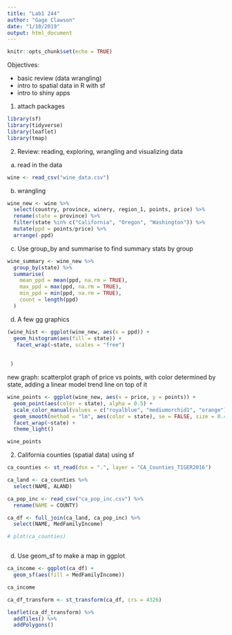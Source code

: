 ```yaml
---
title: "Lab1 244"
author: "Gage Clawson"
date: "1/10/2019"
output: html_document
---
```


```r
knitr::opts_chunk$set(echo = TRUE)
```



Objectives:

- basic review (data wrangling)
- intro to spatial data in R with sf
- intro to shiny apps

1. attach packages

```r
library(sf)
library(tidyverse)
library(leaflet)
library(tmap)
```

2. Review: reading, exploring, wrangling and visualizing data

a. read in the data
```r
wine <- read_csv("wine_data.csv")
```

b. wrangling

```r

wine_new <- wine %>%
  select(country, province, winery, region_1, points, price) %>%
  rename(state = province) %>%
  filter(state %in% c("California", "Oregon", "Washington")) %>% 
  mutate(ppd = points/price) %>% 
  arrange(-ppd) 

```

c. Use group_by and summarise to find summary stats by group

```r
wine_summary <- wine_new %>% 
  group_by(state) %>% 
  summarise(
    mean_ppd = mean(ppd, na.rm = TRUE),
    max_ppd = max(ppd, na.rm = TRUE), 
    min_ppd = min(ppd, na.rm = TRUE),
    count = length(ppd)
  )
```

d. A few gg graphics

```r

(wine_hist <- ggplot(wine_new, aes(x = ppd)) +
  geom_histogram(aes(fill = state)) +
   facet_wrap(~state, scales = "free")
 
 
 )
```

new graph: scatterplot graph of price vs points, with color determined by state, adding a linear model trend line on top of it

```r
wine_points <- ggplot(wine_new, aes(x = price, y = points)) +
  geom_point(aes(color = state), alpha = 0.5) +
  scale_color_manual(values = c("royalblue", "mediumorchid1", "orange")) +
  geom_smooth(method = "lm", aes(color = state), se = FALSE, size = 0.4) +
  facet_wrap(~state) +
  theme_light()

wine_points
```

2. California counties (spatial data) using sf

```r

ca_counties <- st_read(dsn = ".", layer = "CA_Counties_TIGER2016")

ca_land <- ca_counties %>% 
  select(NAME, ALAND)

ca_pop_inc <- read_csv("ca_pop_inc.csv") %>% 
  rename(NAME = COUNTY)

ca_df <- full_join(ca_land, ca_pop_inc) %>% 
  select(NAME, MedFamilyIncome)

# plot(ca_counties)



```

d. Use geom_sf to make a map in ggplot

```r

ca_income <- ggplot(ca_df) + 
  geom_sf(aes(fill = MedFamilyIncome))

ca_income

ca_df_transform <- st_transform(ca_df, crs = 4326)

leaflet(ca_df_transform) %>%
  addTiles() %>%
  addPolygons()

```








